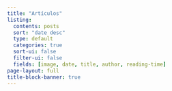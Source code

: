 ```yaml
---
title: "Artículos"
listing:
  contents: posts
  sort: "date desc"
  type: default
  categories: true
  sort-ui: false
  filter-ui: false
  fields: [image, date, title, author, reading-time]
page-layout: full
title-block-banner: true
---
```

